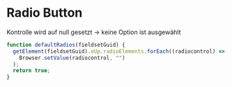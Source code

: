 # Radio Button

Kontrolle wird auf null gesetzt -> keine Option ist ausgewählt

```js
function defaultRadios(fieldsetGuid) {
  getElement(fieldsetGuid).oUp.radioElements.forEach((radiocontrol) =>
    Browser.setValue(radiocontrol, "")
  );
  return true;
}
```

